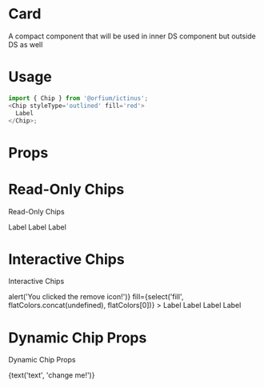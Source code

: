 
<Meta title="Design System/Chip" component={Chip} />

# Card

A compact component that will be used in inner DS component but outside DS as well

# Usage

```js
import { Chip } from '@orfium/ictinus';
<Chip styleType='outlined' fill='red'>
  Label
</Chip>;
```

# Props

<Props of={Chip} />

<!-- # Chip Styles

Chip Styles

<Preview>
  <Story name="Chip Styles">
    <Stack>
        <Chip styleType='filled'
          fill={select('fill', flatColors.concat(undefined), flatColors[0])} shade={select('shade', colorShades.concat(undefined), colorShades[0])}
        >
        Filled Style
        </Chip>
        <Chip styleType='outlined'
          fill={select('fill', flatColors.concat(undefined), flatColors[0])} shade={select('shade', colorShades.concat(undefined), colorShades[0])}
        >
        Outlined Style
        </Chip>
    </Stack>
  </Story>
</Preview> -->

<!-- # Chip Sizes

Chip Sizes

<Preview>
  <Story name="Chip Sizes">
    <Stack>
        <Chip styleType={select('styleType', ['filled', 'outlined'], 'filled')} size='md'
          fill={select('fill', flatColors.concat(undefined), flatColors[0])} shade={select('shade', colorShades.concat(undefined), colorShades[0])}
        >
        Medium Size
        </Chip>
        <Chip styleType={select('styleType', ['filled', 'outlined'], 'filled')} size='sm'
          fill={select('fill', flatColors.concat(undefined), flatColors[0])} shade={select('shade', colorShades.concat(undefined), colorShades[0])}
        >
        Small Size
        </Chip>
    </Stack>
  </Story>
</Preview> -->

# Read-Only Chips

Read-Only Chips

<Preview>
  <Story name="Read-Only Chips">
    <Stack>
        <Chip
          fill={select('fill', flatColors.concat(undefined), flatColors[0])}
        >
          Label
        </Chip>
        <Chip 
          fill={select('fill', flatColors.concat(undefined), flatColors[0])}
          thumbnail={{src: '', name: 'KN'}}
        >
          Label
        </Chip>
        <Chip 
          thumbnail={{src: 'https://mui.com/static/images/avatar/1.jpg', name: 'J'}}
          fill={select('fill', flatColors.concat(undefined), flatColors[0])}
        >
         Label
        </Chip>
    </Stack>
  </Story>
</Preview>

# Interactive Chips

Interactive Chips

<Preview>
  <Story name="Interactive Chips">
    <Stack>
        <Chip
          styleType={'interactive'}
          onClear={() => alert('You clicked the remove icon!')}
          fill={select('fill', flatColors.concat(undefined), flatColors[0])}
        >
          Label
        </Chip>
        <Chip 
          styleType={'interactive'}
          fill={select('fill', flatColors.concat(undefined), flatColors[0])}
          thumbnail={{src: '', name: 'KN'}}
        >
          Label
        </Chip>
        <Chip 
          styleType={'interactive'}
          thumbnail={{src: 'https://mui.com/static/images/avatar/1.jpg', name: 'J'}}
          fill={select('fill', flatColors.concat(undefined), flatColors[0])}
        >
        Label
        </Chip>
        <ChipShowcase
          styleType={'interactive'}
          fill={select('fill', flatColors.concat(undefined), flatColors[0])}
        >
          Label
        </ChipShowcase>
    </Stack>
  </Story>
</Preview>


<!-- # Chip with Icons

Chip with Icons
<Preview>
  <Story name="Chip with Icons">
    <Stack>
      <ChipShowcase
        fill={select('fill', flatColors.concat(undefined), flatColors[0])}
      >
        <div>{text('text', 'Label')}</div>
      </ChipShowcase>
    </Stack>
  </Story>
</Preview> -->

# Dynamic Chip Props

Dynamic Chip Props

<Preview>
  <Story name="Dynamic Chip Props">
    <Stack>
      <Chip
        fill={select('fill', flatColors.concat(undefined), flatColors[0])} 
      >
        <div>{text('text', 'change me!')}</div>
      </Chip>
    </Stack>
  </Story>
</Preview>
